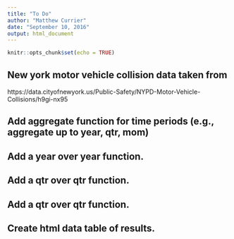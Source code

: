 ```yaml
---
title: "To Do"
author: "Matthew Currier"
date: "September 10, 2016"
output: html_document
---
```


```r
knitr::opts_chunk$set(echo = TRUE)
```

## New york motor vehicle collision data taken from
https://data.cityofnewyork.us/Public-Safety/NYPD-Motor-Vehicle-Collisions/h9gi-nx95


## Add aggregate function for time periods (e.g., aggregate up to year, qtr, mom)
## Add a year over year function.
## Add a qtr over qtr function.
## Add a qtr over qtr function.

## Create html data table of results.
## 

